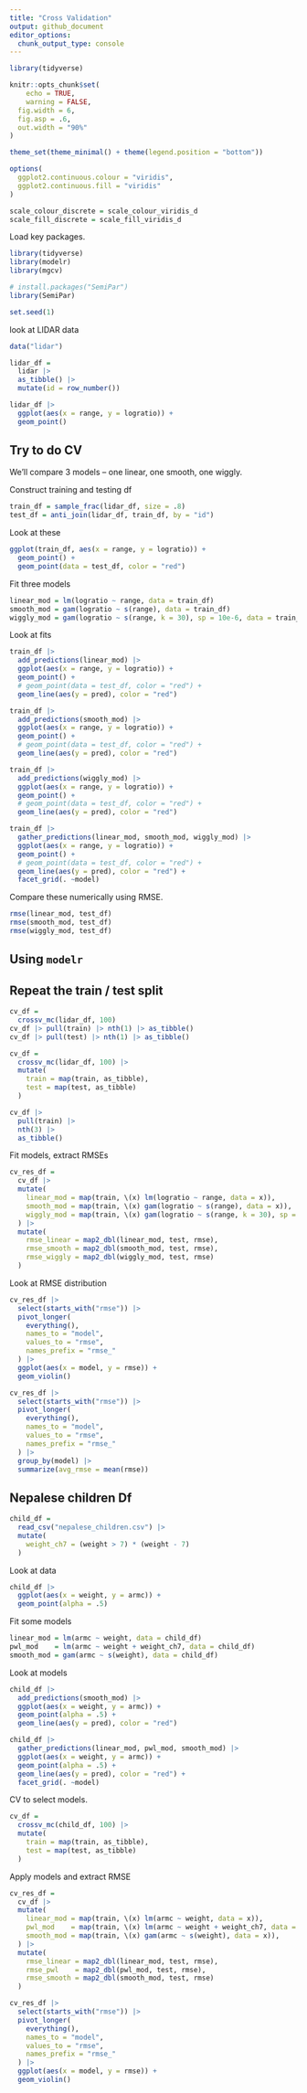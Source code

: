 ```yaml
---
title: "Cross Validation"
output: github_document
editor_options: 
  chunk_output_type: console
---
```


```r
library(tidyverse)

knitr::opts_chunk$set(
	echo = TRUE,
	warning = FALSE,
  fig.width = 6,
  fig.asp = .6,
  out.width = "90%"
)

theme_set(theme_minimal() + theme(legend.position = "bottom"))

options(
  ggplot2.continuous.colour = "viridis",
  ggplot2.continuous.fill = "viridis"
)

scale_colour_discrete = scale_colour_viridis_d
scale_fill_discrete = scale_fill_viridis_d
```

Load key packages.

```r
library(tidyverse)
library(modelr)
library(mgcv)

# install.packages("SemiPar")
library(SemiPar)

set.seed(1)
```

look at LIDAR data

```r
data("lidar")

lidar_df =
  lidar |> 
  as_tibble() |> 
  mutate(id = row_number())
```

```r
lidar_df |> 
  ggplot(aes(x = range, y = logratio)) + 
  geom_point()
```


## Try to do CV 

We'll compare 3 models -- one linear, one smooth, one wiggly.

Construct training and testing df

```r
train_df = sample_frac(lidar_df, size = .8)
test_df = anti_join(lidar_df, train_df, by = "id")
```

Look at these

```r
ggplot(train_df, aes(x = range, y = logratio)) + 
  geom_point() + 
  geom_point(data = test_df, color = "red")
```


Fit three models

```r
linear_mod = lm(logratio ~ range, data = train_df)
smooth_mod = gam(logratio ~ s(range), data = train_df)
wiggly_mod = gam(logratio ~ s(range, k = 30), sp = 10e-6, data = train_df)
```

Look at fits

```r
train_df |> 
  add_predictions(linear_mod) |> 
  ggplot(aes(x = range, y = logratio)) + 
  geom_point() + 
  # geom_point(data = test_df, color = "red") + 
  geom_line(aes(y = pred), color = "red")

train_df |> 
  add_predictions(smooth_mod) |> 
  ggplot(aes(x = range, y = logratio)) + 
  geom_point() + 
  # geom_point(data = test_df, color = "red") + 
  geom_line(aes(y = pred), color = "red")

train_df |> 
  add_predictions(wiggly_mod) |> 
  ggplot(aes(x = range, y = logratio)) + 
  geom_point() + 
  # geom_point(data = test_df, color = "red") + 
  geom_line(aes(y = pred), color = "red")
```

```r
train_df |> 
  gather_predictions(linear_mod, smooth_mod, wiggly_mod) |> 
  ggplot(aes(x = range, y = logratio)) + 
  geom_point() + 
  # geom_point(data = test_df, color = "red") + 
  geom_line(aes(y = pred), color = "red") +
  facet_grid(. ~model)
```


Compare these numerically using RMSE.

```r
rmse(linear_mod, test_df)
rmse(smooth_mod, test_df)
rmse(wiggly_mod, test_df)
```

## Using `modelr`
## Repeat the train / test split

```r
cv_df = 
  crossv_mc(lidar_df, 100) 
cv_df |> pull(train) |> nth(1) |> as_tibble()
cv_df |> pull(test) |> nth(1) |> as_tibble()
```


```r
cv_df = 
  crossv_mc(lidar_df, 100) |> 
  mutate(
    train = map(train, as_tibble),
    test = map(test, as_tibble)
  )
```

```r
cv_df |> 
  pull(train) |> 
  nth(3) |> 
  as_tibble()
```


Fit models, extract RMSEs

```r
cv_res_df =
  cv_df |> 
  mutate(
    linear_mod = map(train, \(x) lm(logratio ~ range, data = x)),
    smooth_mod = map(train, \(x) gam(logratio ~ s(range), data = x)),
    wiggly_mod = map(train, \(x) gam(logratio ~ s(range, k = 30), sp = 10e-6, data = x))
  ) |> 
  mutate(
    rmse_linear = map2_dbl(linear_mod, test, rmse),
    rmse_smooth = map2_dbl(smooth_mod, test, rmse),
    rmse_wiggly = map2_dbl(wiggly_mod, test, rmse)
  )
```

Look at RMSE distribution

```r
cv_res_df |> 
  select(starts_with("rmse")) |> 
  pivot_longer(
    everything(),
    names_to = "model", 
    values_to = "rmse",
    names_prefix = "rmse_"
  ) |> 
  ggplot(aes(x = model, y = rmse)) + 
  geom_violin()

cv_res_df |> 
  select(starts_with("rmse")) |> 
  pivot_longer(
    everything(),
    names_to = "model", 
    values_to = "rmse",
    names_prefix = "rmse_"
  ) |> 
  group_by(model) |> 
  summarize(avg_rmse = mean(rmse))
```


## Nepalese children Df

```r
child_df = 
  read_csv("nepalese_children.csv") |> 
  mutate(
    weight_ch7 = (weight > 7) * (weight - 7)
  )
```

Look at data

```r
child_df |> 
  ggplot(aes(x = weight, y = armc)) + 
  geom_point(alpha = .5)
```

Fit some models

```r
linear_mod = lm(armc ~ weight, data = child_df)
pwl_mod    = lm(armc ~ weight + weight_ch7, data = child_df)
smooth_mod = gam(armc ~ s(weight), data = child_df)
```

Look at models

```r
child_df |> 
  add_predictions(smooth_mod) |> 
  ggplot(aes(x = weight, y = armc)) + 
  geom_point(alpha = .5) + 
  geom_line(aes(y = pred), color = "red")

child_df |> 
  gather_predictions(linear_mod, pwl_mod, smooth_mod) |> 
  ggplot(aes(x = weight, y = armc)) + 
  geom_point(alpha = .5) + 
  geom_line(aes(y = pred), color = "red") +
  facet_grid(. ~model)
```

CV to select models.

```r
cv_df = 
  crossv_mc(child_df, 100) |> 
  mutate(
    train = map(train, as_tibble),
    test = map(test, as_tibble)
  )
```

Apply models and extract RMSE

```r
cv_res_df = 
  cv_df |> 
  mutate(
    linear_mod = map(train, \(x) lm(armc ~ weight, data = x)),
    pwl_mod    = map(train, \(x) lm(armc ~ weight + weight_ch7, data = x)),
    smooth_mod = map(train, \(x) gam(armc ~ s(weight), data = x)),
  ) |> 
  mutate(
    rmse_linear = map2_dbl(linear_mod, test, rmse),
    rmse_pwl    = map2_dbl(pwl_mod, test, rmse),
    rmse_smooth = map2_dbl(smooth_mod, test, rmse)
  )
```


```r
cv_res_df |> 
  select(starts_with("rmse")) |> 
  pivot_longer(
    everything(),
    names_to = "model", 
    values_to = "rmse",
    names_prefix = "rmse_"
  ) |> 
  ggplot(aes(x = model, y = rmse)) + 
  geom_violin()
```


